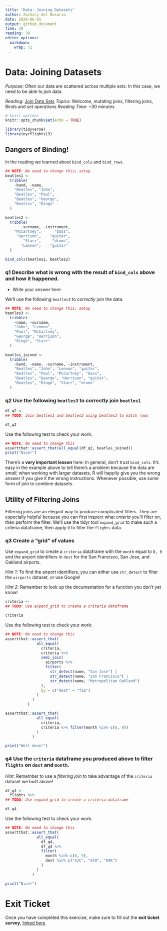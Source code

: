 ```yaml
---
title: "Data: Joining Datasets"
author: Zachary del Rosario
date: 2020-06-05
output: github_document
time: 30
reading: 30
editor_options: 
  markdown: 
    wrap: 72
---
```


# Data: Joining Datasets

*Purpose*: Often our data are scattered across multiple sets. In this
case, we need to be able to *join* data.

*Reading*: [Join Data Sets](https://rstudio.cloud/learn/primers/4.3)
*Topics*: Welcome, mutating joins, filtering joins, Binds and set
operations *Reading Time*: \~30 minutes

```r
# knitr options
knitr::opts_chunk$set(echo = TRUE)
```

```r
library(tidyverse)
library(nycflights13)

```

## Dangers of Binding!

<!-- ------------------------- -->

In the reading we learned about `bind_cols` and `bind_rows`.

```r
## NOTE: No need to change this; setup
beatles1 <-
  tribble(
    ~band, ~name,
    "Beatles", "John",
    "Beatles", "Paul",
    "Beatles", "George",
    "Beatles", "Ringo"
  )

beatles2 <-
  tribble(
       ~surname, ~instrument,
    "McCartney",      "bass",
     "Harrison",    "guitar",
        "Starr",     "drums",
       "Lennon",    "guitar"
  )

bind_cols(beatles1, beatles2)
```

### **q1** Describe what is wrong with the result of `bind_cols` above and how it happened.

-   Write your answer here

We'll use the following `beatles3` to *correctly* join the data.

```r
## NOTE: No need to change this; setup
beatles3 <-
  tribble(
    ~name, ~surname,
    "John", "Lennon",
    "Paul", "McCartney",
    "George", "Harrison",
    "Ringo", "Starr"
  )

beatles_joined <-
  tribble(
    ~band, ~name, ~surname, ~instrument,
    "Beatles", "John", "Lennon", "guitar",
    "Beatles", "Paul", "McCartney", "bass",
    "Beatles", "George", "Harrison", "guitar",
    "Beatles", "Ringo", "Starr", "drums"
  )
```

### **q2** Use the following `beatles3` to *correctly* join `beatles1`

```r
df_q2 <-
## TODO: Join beatles1 and beatles2 using beatles3 to match rows

df_q2
```

Use the following test to check your work:

```r
## NOTE: No need to change this
assertthat::assert_that(all_equal(df_q2, beatles_joined))
print("Nice!")
```

There's a **very important lesson** here: In general, don't trust
`bind_cols`. It's easy in the example above to tell there's a problem
because the data are *small*; when working with larger datasets, R will
happily give you the wrong answer if you give it the wrong instructions.
Whenever possible, use some form of join to combine datasets.

## Utility of Filtering Joins

<!-- ------------------------- -->

Filtering joins are an elegant way to produce complicated filters. They
are especially helpful because you can first inspect what *criteria*
you'll filter on, then perform the filter. We'll use the tidyr tool
`expand_grid` to make such a criteria dataframe, then apply it to filter
the `flights` data.

### **q3** Create a "grid" of values

Use `expand_grid` to create a `criteria` dataframe with the `month`
equal to `8, 9` and the airport identifiers in `dest` for the San
Francisco, San Jose, and Oakland airports.

*Hint 1*: To find the airport identifiers, you can either use
`str_detect` to filter the `airports` dataset, or use Google!

*Hint 2*: Remember to look up the documentation for a function you don't
yet know!

```r
criteria <-
## TODO: Use expand_grid to create a criteria dataframe

criteria
```

Use the following test to check your work:

```r
## NOTE: No need to change this
assertthat::assert_that(
              all_equal(
                criteria,
                criteria %>%
                semi_join(
                  airports %>%
                  filter(
                    str_detect(name, "San Jose") |
                    str_detect(name, "San Francisco") |
                    str_detect(name, "Metropolitan Oakland")
                ),
                by = c("dest" = "faa")
              )
            )
          )

assertthat::assert_that(
              all_equal(
                criteria,
                criteria %>% filter(month %in% c(8, 9))
              )
            )

print("Well done!")
```

### **q4** Use the `criteria` dataframe you produced above to filter `flights` on `dest` and `month`.

*Hint*: Remember to use a *filtering join* to take advantage of the
`criteria` dataset we built above!

```r
df_q4 <-
  flights %>%
## TODO: Use expand_grid to create a criteria dataframe

df_q4
```

Use the following test to check your work:

```r
## NOTE: No need to change this
assertthat::assert_that(
              all_equal(
                df_q4,
                df_q4 %>%
                filter(
                  month %in% c(8, 9),
                  dest %in% c("SJC", "SFO", "OAK")
                )
              )
            )

print("Nice!")
```

<!-- include-exit-ticket -->

# Exit Ticket

<!-- -------------------------------------------------- -->

Once you have completed this exercise, make sure to fill out the **exit
ticket survey**, [linked
here](https://docs.google.com/forms/d/e/1FAIpQLSeuq2LFIwWcm05e8-JU84A3irdEL7JkXhMq5Xtoalib36LFHw/viewform?usp=pp_url&entry.693978880=e-data05-join-assignment.Rmd).

